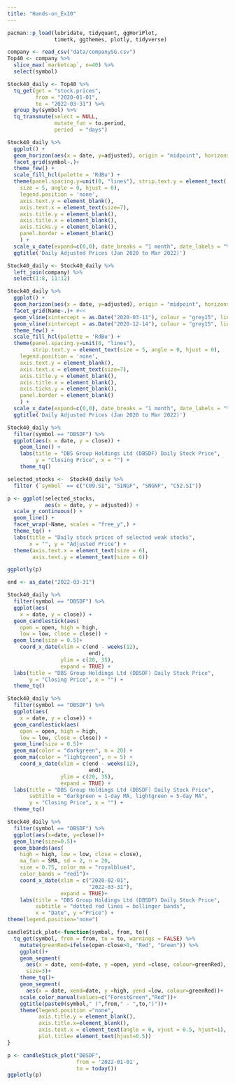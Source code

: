 ```yaml
---
title: "Hands-on_Ex10"
---
```


```r
pacman::p_load(lubridate, tidyquant, ggHoriPlot,
               timetk, ggthemes, plotly, tidyverse)
```

```r
company <- read_csv("data/companySG.csv")
Top40 <- company %>% 
  slice_max(`marketcap`, n=40) %>% 
  select(symbol)
```

```r
Stock40_daily <- Top40 %>%
  tq_get(get = "stock.prices", 
         from = "2020-01-01", 
         to = "2022-03-31") %>%
  group_by(symbol) %>%
  tq_transmute(select = NULL, 
               mutate_fun = to.period, 
               period  = "days")
```

```r
Stock40_daily %>% 
  ggplot() +
  geom_horizon(aes(x = date, y=adjusted), origin = "midpoint", horizonscale = 6)+
  facet_grid(symbol~.)+
  theme_few() +
  scale_fill_hcl(palette = 'RdBu') +
  theme(panel.spacing.y=unit(0, "lines"), strip.text.y = element_text(
    size = 5, angle = 0, hjust = 0),
    legend.position = 'none',
    axis.text.y = element_blank(),
    axis.text.x = element_text(size=7),
    axis.title.y = element_blank(),
    axis.title.x = element_blank(),
    axis.ticks.y = element_blank(),
    panel.border = element_blank()
    ) +
  scale_x_date(expand=c(0,0), date_breaks = "1 month", date_labels = "%b%y") +
  ggtitle('Daily Adjusted Prices (Jan 2020 to Mar 2022)') 
```

```r
Stock40_daily <- Stock40_daily %>%
  left_join(company) %>%
  select(1:8, 11:12)
```

```r
Stock40_daily %>% 
  ggplot() +
  geom_horizon(aes(x = date, y=adjusted), origin = "midpoint", horizonscale = 6)+
  facet_grid(Name~.)+ #<<
  geom_vline(xintercept = as.Date("2020-03-11"), colour = "grey15", linetype = "dashed", size = 0.5)+ #<<
  geom_vline(xintercept = as.Date("2020-12-14"), colour = "grey15", linetype = "dashed", size = 0.5)+ #<<
  theme_few() +
  scale_fill_hcl(palette = 'RdBu') +
  theme(panel.spacing.y=unit(0, "lines"),
        strip.text.y = element_text(size = 5, angle = 0, hjust = 0),
    legend.position = 'none',
    axis.text.y = element_blank(),
    axis.text.x = element_text(size=7),
    axis.title.y = element_blank(),
    axis.title.x = element_blank(),
    axis.ticks.y = element_blank(),
    panel.border = element_blank()
    ) +
  scale_x_date(expand=c(0,0), date_breaks = "1 month", date_labels = "%b%y") +
  ggtitle('Daily Adjusted Prices (Jan 2020 to Mar 2022)') 
```

```r
Stock40_daily %>%
  filter(symbol == "DBSDF") %>%
  ggplot(aes(x = date, y = close)) +
    geom_line() +
    labs(title = "DBS Group Holdings Ltd (DBSDF) Daily Stock Price", 
         y = "Closing Price", x = "") + 
    theme_tq()
```

```r
selected_stocks <-  Stock40_daily %>%
  filter (`symbol` == c("C09.SI", "SINGF", "SNGNF", "C52.SI"))
```

```r
p <- ggplot(selected_stocks, 
            aes(x = date, y = adjusted)) + 
  scale_y_continuous() +
  geom_line() +
  facet_wrap(~Name, scales = "free_y",) +
  theme_tq() +
  labs(title = "Daily stock prices of selected weak stocks", 
       x = "", y = "Adjusted Price") + 
  theme(axis.text.x = element_text(size = 6), 
        axis.text.y = element_text(size = 6))

ggplotly(p)
```

```r
end <- as_date("2022-03-31")
```

```r
Stock40_daily %>%
  filter(symbol == "DBSDF") %>%
  ggplot(aes(
    x = date, y = close)) +
  geom_candlestick(aes(
    open = open, high = high, 
    low = low, close = close)) +
  geom_line(size = 0.5)+
    coord_x_date(xlim = c(end - weeks(12), 
                          end),
                 ylim = c(20, 35),
                 expand = TRUE) +
  labs(title = "DBS Group Holdings Ltd (DBSDF) Daily Stock Price", 
       y = "Closing Price", x = "") + 
  theme_tq()
```

```r
Stock40_daily %>%
  filter(symbol == "DBSDF") %>%
  ggplot(aes(
    x = date, y = close)) +
  geom_candlestick(aes(
    open = open, high = high, 
    low = low, close = close)) +
  geom_line(size = 0.5)+
  geom_ma(color = "darkgreen", n = 20) +
  geom_ma(color = "lightgreen", n = 5) + 
    coord_x_date(xlim = c(end - weeks(12), 
                          end),
                 ylim = c(20, 35),
                 expand = TRUE) +
  labs(title = "DBS Group Holdings Ltd (DBSDF) Daily Stock Price",
       subtitle = "darkgreen = 1-day MA, lightgreen = 5-day MA",
       y = "Closing Price", x = "") + 
  theme_tq()
```


```r
Stock40_daily %>%
  filter(symbol == "DBSDF") %>% 
  ggplot(aes(x=date, y=close))+
  geom_line(size=0.5)+
  geom_bbands(aes(
    high = high, low = low, close = close), 
    ma_fun = SMA, sd = 2, n = 20,
    size = 0.75, color_ma = "royalblue4", 
    color_bands = "red1")+
    coord_x_date(xlim = c("2020-02-01", 
                          "2022-03-31"), 
                 expand = TRUE)+
    labs(title = "DBS Group Holdings Ltd (DBSDF) Daily Stock Price",
         subtitle = "dotted red lines = bollinger bands",
         x = "Date", y ="Price") +
theme(legend.position="none")
```

```r
candleStick_plot<-function(symbol, from, to){
  tq_get(symbol, from = from, to = to, warnings = FALSE) %>% 
    mutate(greenRed=ifelse(open-close>0, "Red", "Green")) %>% 
    ggplot()+
    geom_segment(
      aes(x = date, xend=date, y =open, yend =close, colour=greenRed), 
      size=3)+
    theme_tq()+
    geom_segment(
      aes(x = date, xend=date, y =high, yend =low, colour=greenRed))+
    scale_color_manual(values=c("ForestGreen","Red"))+
    ggtitle(paste0(symbol," (",from," - ",to,")"))+
    theme(legend.position ="none",
          axis.title.y = element_blank(),
          axis.title.x=element_blank(),
          axis.text.x = element_text(angle = 0, vjust = 0.5, hjust=1),
          plot.title= element_text(hjust=0.5))
}
```

```r
p <- candleStick_plot("DBSDF",
                      from = '2022-01-01',
                      to = today())
ggplotly(p)
```


```r

```

```r

```

```r

```


